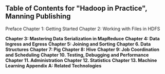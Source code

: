 == Table of Contents for "Hadoop in Practice", Manning Publishing ==

Preface
Chapter 1:  Getting Started
Chapter 2:  Working with Files in HDFS

'''Chapter 3:  Mastering Data Serialization in MapReduce'''
'''Chapter 4:  Data Ingress and Egress'''
'''Chapter 5:  Joining and Sorting'''
'''Chapter 6.  Data Structures'''
'''Chapter 7:  Pig'''
'''Chapter 8:  Hive'''
'''Chapter 9:  Job Coordination and Scheduling'''
'''Chapter 10.  Testing, Debugging and Performance'''
'''Chapter 11.  Administration'''
'''Chapter 12.  Statistics'''
'''Chapter 13.  Machine Learning'''
'''Appendix A:  Related Technologies'''
